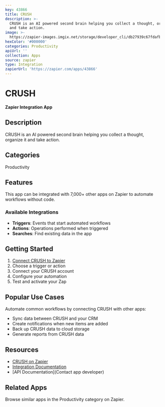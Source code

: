 ```yaml
---
key: 43866
title: CRUSH
description: >-
  CRUSH is an AI powered second brain helping you collect a thought, organize it
  and take action.
image: >-
  https://zapier-images.imgix.net/storage/developer_cli/db27939c67fdafb70ef5787cfe6ac09b_2.png?auto=format%2Ccompress&ixlib=python-3.0.0&q=50
hexColor: '#000000'
categories: Productivity
apiUrl: ''
collection: Apps
source: zapier
type: Integration
zapierUrl: 'https://zapier.com/apps/43866'
---
```

# CRUSH

**Zapier Integration App**

## Description

CRUSH is an AI powered second brain helping you collect a thought, organize it and take action.

## Categories

Productivity

## Features

This app can be integrated with 7,000+ other apps on Zapier to automate workflows without code.

### Available Integrations

- **Triggers**: Events that start automated workflows
- **Actions**: Operations performed when triggered
- **Searches**: Find existing data in the app

## Getting Started

1. [Connect CRUSH to Zapier](https://zapier.com/apps/43866)
2. Choose a trigger or action
3. Connect your CRUSH account
4. Configure your automation
5. Test and activate your Zap

## Popular Use Cases

Automate common workflows by connecting CRUSH with other apps:

- Sync data between CRUSH and your CRM
- Create notifications when new items are added
- Back up CRUSH data to cloud storage
- Generate reports from CRUSH data

## Resources

- [CRUSH on Zapier](https://zapier.com/apps/43866)
- [Integration Documentation](https://zapier.com/apps/43866/integrations)
- [API Documentation](Contact app developer)

## Related Apps

Browse similar apps in the Productivity category on Zapier.
